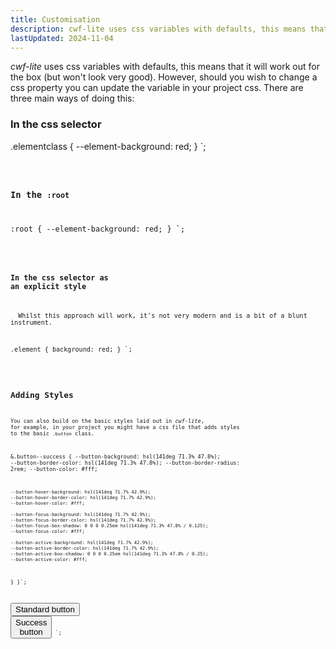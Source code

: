 ```yaml
---
title: Customisation
description: cwf-lite uses css variables with defaults, this means that it will work out for the box (but won't look very good).
lastUpdated: 2024-11-04
---
```



_cwf-lite_ uses css variables with defaults, this means that it will work out for the box (but won't look very good).
However, should you wish to change a css property you can update the variable in your project css. There are three main ways of doing this:

### In the css selector

.elementclass {
  --element-background: red;
}
`;

<Code code={example1} lang="css" />

### In the `:root`

:root {
  --element-background: red;
}
`;

<Code code={example2} lang="css" />

### In the css selector as an explicit style

<Aside type="caution" title="Not recommended!">
  Whilst this approach will work, it's not very modern and is a bit of a blunt instrument.
</Aside>

.element {
  background: red;
}
`;

<Code code={example3} lang="css" />

## Adding Styles

You can also build on the basic styles laid out in _cwf-lite_, for example, in your project you might have a css file that adds styles to the basic `.button` class.

  &.button--success {
    --button-background: hsl(141deg 71.3% 47.8%);
    --button-border-color: hsl(141deg 71.3% 47.8%);
    --button-border-radius: 2rem;
    --button-color: #fff;

    --button-hover-background: hsl(141deg 71.7% 42.9%);
    --button-hover-border-color: hsl(141deg 71.7% 42.9%);
    --button-hover-color: #fff;

    --button-focus-background: hsl(141deg 71.7% 42.9%);
    --button-focus-border-color: hsl(141deg 71.7% 42.9%);
    --button-focus-box-shadow: 0 0 0 0.25em hsl(141deg 71.3% 47.8% / 0.125);
    --button-focus-color: #fff;

    --button-active-background: hsl(141deg 71.7% 42.9%);
    --button-active-border-color: hsl(141deg 71.7% 42.9%);
    --button-active-box-shadow: 0 0 0 0.25em hsl(141deg 71.3% 47.8% / 0.25);
    --button-active-color: #fff;
  }
}`;

<button class="button" type="button">Standard button</button>
<button class="button button--success" type="button">Success button</button>
`;

<CWFCode code={button} style={buttonStyle} override={buttonStyle} />